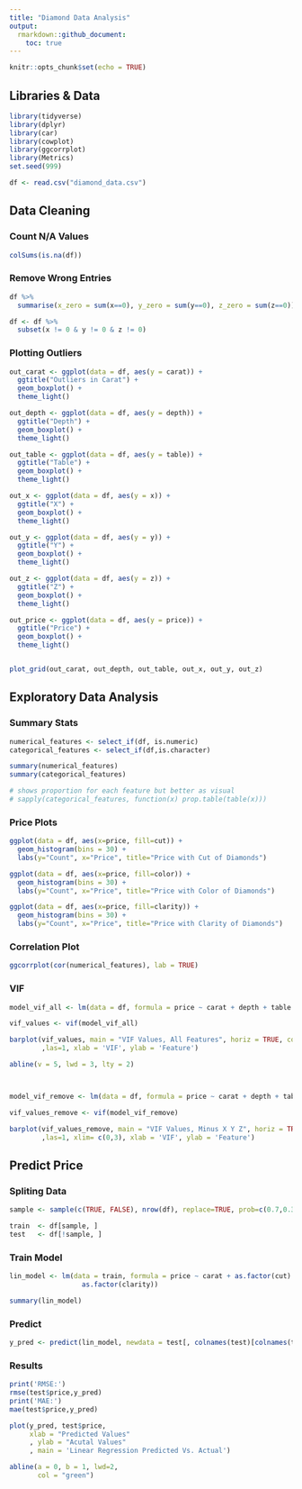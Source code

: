 ```yaml
---
title: "Diamond Data Analysis"
output: 
  rmarkdown::github_document:
    toc: true
---
```


```r
knitr::opts_chunk$set(echo = TRUE)
```


## Libraries & Data 

```r

library(tidyverse)
library(dplyr)
library(car)
library(cowplot)
library(ggcorrplot)
library(Metrics)
set.seed(999)

df <- read.csv("diamond_data.csv")

```

## Data Cleaning

### Count N/A Values
```r

colSums(is.na(df))

```

### Remove Wrong Entries

```r

df %>%
  summarise(x_zero = sum(x==0), y_zero = sum(y==0), z_zero = sum(z==0))

df <- df %>% 
  subset(x != 0 & y != 0 & z != 0)

```

### Plotting Outliers

```r

out_carat <- ggplot(data = df, aes(y = carat)) + 
  ggtitle("Outliers in Carat") + 
  geom_boxplot() + 
  theme_light()

out_depth <- ggplot(data = df, aes(y = depth)) + 
  ggtitle("Depth") + 
  geom_boxplot() + 
  theme_light()

out_table <- ggplot(data = df, aes(y = table)) + 
  ggtitle("Table") + 
  geom_boxplot() + 
  theme_light()

out_x <- ggplot(data = df, aes(y = x)) + 
  ggtitle("X") + 
  geom_boxplot() + 
  theme_light()

out_y <- ggplot(data = df, aes(y = y)) + 
  ggtitle("Y") + 
  geom_boxplot() + 
  theme_light()

out_z <- ggplot(data = df, aes(y = z)) + 
  ggtitle("Z") + 
  geom_boxplot() + 
  theme_light()

out_price <- ggplot(data = df, aes(y = price)) + 
  ggtitle("Price") + 
  geom_boxplot() + 
  theme_light()


plot_grid(out_carat, out_depth, out_table, out_x, out_y, out_z)

```


## Exploratory Data Analysis 

### Summary Stats 

```r

numerical_features <- select_if(df, is.numeric)
categorical_features <- select_if(df,is.character)

summary(numerical_features)
summary(categorical_features)

# shows proportion for each feature but better as visual 
# sapply(categorical_features, function(x) prop.table(table(x)))  

```

### Price Plots 

```r

ggplot(data = df, aes(x=price, fill=cut)) + 
  geom_histogram(bins = 30) +
  labs(y="Count", x="Price", title="Price with Cut of Diamonds") 

ggplot(data = df, aes(x=price, fill=color)) + 
  geom_histogram(bins = 30) +
  labs(y="Count", x="Price", title="Price with Color of Diamonds") 

ggplot(data = df, aes(x=price, fill=clarity)) + 
  geom_histogram(bins = 30) +
  labs(y="Count", x="Price", title="Price with Clarity of Diamonds") 

```
### Correlation Plot

```r

ggcorrplot(cor(numerical_features), lab = TRUE)

```

### VIF

```r

model_vif_all <- lm(data = df, formula = price ~ carat + depth + table + x + y + z)

vif_values <- vif(model_vif_all)

barplot(vif_values, main = "VIF Values, All Features", horiz = TRUE, col = "steelblue"
        ,las=1, xlab = 'VIF', ylab = 'Feature')

abline(v = 5, lwd = 3, lty = 2)



model_vif_remove <- lm(data = df, formula = price ~ carat + depth + table)

vif_values_remove <- vif(model_vif_remove)

barplot(vif_values_remove, main = "VIF Values, Minus X Y Z", horiz = TRUE, col = "steelblue"
        ,las=1, xlim= c(0,3), xlab = 'VIF', ylab = 'Feature')

```

## Predict Price  

### Spliting Data 
```r

sample <- sample(c(TRUE, FALSE), nrow(df), replace=TRUE, prob=c(0.7,0.3))

train  <- df[sample, ]
test   <- df[!sample, ]

```


### Train Model
```r

lin_model <- lm(data = train, formula = price ~ carat + as.factor(cut) + as.factor(color) + 
                  as.factor(clarity))

summary(lin_model)

```

### Predict 

```r

y_pred <- predict(lin_model, newdata = test[, colnames(test)[colnames(test) != 'price']])

```


### Results

```r
print('RMSE:')
rmse(test$price,y_pred)
print('MAE:')
mae(test$price,y_pred)

plot(y_pred, test$price,
     xlab = "Predicted Values"
     , ylab = "Acutal Values"
     , main = 'Linear Regression Predicted Vs. Actual')

abline(a = 0, b = 1, lwd=2,
       col = "green")

```

